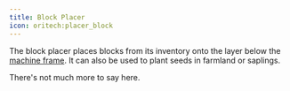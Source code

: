```yaml
---
title: Block Placer
icon: oritech:placer_block
---
```


<center>
<ModAsset location="oritech:area/block_placer" width={512} />
</center>

The block placer places blocks from its inventory onto the layer below the [machine frame](../interaction/machine_frames). It can also be used to plant seeds in farmland or saplings.

There's not much more to say here.
